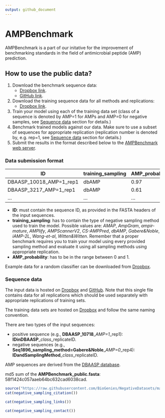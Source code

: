 ```yaml
---
output: github_document
---      
```


# AMPBenchmark

AMPBenchmark is a part of our initative for the improvement of benchmarking standards in the field of antimicrobial peptide (AMP) prediction.

## How to use the public data?

1. Download the benchmark sequence data: 
    - [Dropbox link](https://www.dropbox.com/s/plthn4f0v5y8psi/AMPBenchmark_public.fasta?dl=0).
    - [GitHub link](https://raw.githubusercontent.com/BioGenies/AMPBenchmark/main/data/AMPBenchmark_public.fasta?token=GHSAT0AAAAAABS4SIUMO3EI6JSQJJ2OC62WYUT5E6A).
2. Download the training sequence data for all methods and replications:
    - [Dropbox link](https://www.dropbox.com/sh/e489gp126ownv3n/AAC_KAI5yDSX2aJhJ0G9ZMnha?dl=0).
3. Train your model using each of the training data set (class of a sequence is denoted by AMP=1 for AMPs and AMP=0 for negative samples, see [Sequence data](https://github.com/BioGenies/AMPBenchmark#sequence-data) section for details.)
4. Benchmark trained models against our data. Make sure to use a subset of sequences for appropriate replication (replication number is denoted by, e.g. rep=1, see [Sequence data](https://github.com/BioGenies/AMPBenchmark#sequence-data) section for details.)
5. Submit the results in the format described below to the [AMPBenchmark web server](http://biogenies.info/AMPBenchmark/).

### Data submission format

| ID                      | training_sampling |AMP_probability |
|-------------------------|-------------------|----------------|
| DBAASP_10018_AMP=1_rep1 | dbAMP             |0.97            |
| DBAASP_3217_AMP=1_rep1  | dbAMP             |0.61            |
| ...                     | ...               |...             |


 - **ID**: must contain the sequence ID, as provided in the FASTA headers of the input sequences. 
 - **training_sampling**: has to contain the type of negative sampling method used to train the model. Possible values are: *AMAP*, *AmpGram*, *ampir-mature*, *AMPlify*, *AMPScannerV2*, *CS-AMPPred*, *dbAMP*, *Gabere&Noble*, *iAMP-2L*, *Wang-et-al*, *Witten&Witten*. Remember that a proper benchmark requires you to train your model using every provided sampling method and evaluate it using all sampling methods using appropriate replication.
 - **AMP_probability**: has to be in the range between 0 and 1.
 
Example data for a random classifier can be downloaded from [Dropbox](https://www.dropbox.com/s/sg93msr3ufvpn4o/sample_data.csv?dl=0).

### Sequence data

The input data is hosted on [Dropbox](https://www.dropbox.com/s/uz731rguekt4ysx/AMPBenchmark_public.fasta?dl=0) and [GitHub](https://raw.githubusercontent.com/BioGenies/AMPBenchmark/main/data/AMPBenchmark_public.fasta?token=GHSAT0AAAAAABS4SIUMO3EI6JSQJJ2OC62WYUT5E6A). Note that this single file contains data for all replications which should be used separately with appropriate replications of training sets. 

The training data sets are hosted on [Dropbox](https://www.dropbox.com/s/plthn4f0v5y8psi/AMPBenchmark_public.fasta?dl=0) and follow the same naming convention.  

There are two types of the input sequences:

 - positive sequence (e.g., **DBAASP_10718**\_*AMP=1*\_rep1): **IDinDBAASP**\_*class*\_replicateID.
 - negative sequences (e.g., **Seq1896_sampling\_method=Gabere&Noble**\_*AMP=0*\_rep4): **IDandSamplingMethod**\_*class*\_replicateID.
 
AMP sequences are derived from the [DBAASP database](https://dbaasp.org/).

md5 sum of the **AMPBenchmark_public.fasta**: 58f1424c057aaeb64bc632cad6038cad.


```r
source("https://raw.githubusercontent.com/BioGenies/NegativeDatasets/main/docs/rmd_scripts.R")
cat(negative_sampling_citation())
```


```r
cat(negative_sampling_links())
```

  
```r
cat(negative_sampling_contact())
```
